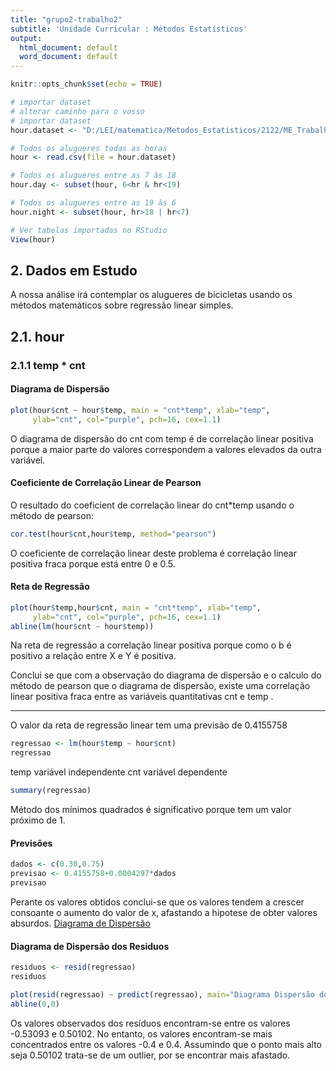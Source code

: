 ```yaml
---
title: "grupo2-trabalho2"
subtitle: 'Unidade Curricular : Métodos Estatísticos'
output:
  html_document: default
  word_document: default
---
```



```r
knitr::opts_chunk$set(echo = TRUE)
```



```r
# importar dataset
# alterar caminho para o vosso
# importar dataset
hour.dataset <- "D:/LEI/matematica/Metodos_Estatisticos/2122/ME_Trabalhos_2122/hour.csv"

# Todos os alugueres todas as horas
hour <- read.csv(file = hour.dataset)

# Todos os alugueres entre as 7 às 18
hour.day <- subset(hour, 6<hr & hr<19)

# Todos os alugueres entre as 19 às 6
hour.night <- subset(hour, hr>18 | hr<7)

# Ver tabelas importadas no RStudio
View(hour)
```


## **2. Dados em Estudo** {#desc-dados}

A nossa análise irá contemplar os alugueres de bicicletas usando os métodos matemáticos sobre regressão linear simples.


## **2.1. hour** {#hour}

### **2.1.1 temp * cnt ** {#cnt-temp}

#### **Diagrama de Dispersão** {#cnt-temp-diagrama_disp}

```r
plot(hour$cnt ~ hour$temp, main = "cnt*temp", xlab="temp",
     ylab="cnt", col="purple", pch=16, cex=1.1)
```

O diagrama de dispersão do cnt com temp é de correlação linear positiva 
porque a maior parte do valores correspondem a valores elevados da outra variável.

#### **Coeficiente de Correlação Linear de Pearson** {#cnt-temp-pearson}

O resultado do coeficient de correlação linear do cnt*temp usando o método de pearson:
```r
cor.test(hour$cnt,hour$temp, method="pearson")
```

O coeficiente de correlação linear deste problema é correlação linear positiva fraca porque está entre 0 e 0.5.

#### **Reta de Regressão** {#cnt-temp-reta_regressao}

```r
plot(hour$temp,hour$cnt, main = "cnt*temp", xlab="temp",
     ylab="cnt", col="purple", pch=16, cex=1.1)
abline(lm(hour$cnt ~ hour$temp))
```

Na reta de regressão a correlação linear positiva porque como o b é positivo a relação entre X e Y é positiva.

Conclui se que com a observação do diagrama de dispersão e o calculo do método de pearson que o diagrama de dispersão, existe uma correlação linear positiva fraca entre as variáveis quantitativas cnt e temp .

-------------------------------

O valor da reta de regressão linear tem uma previsão de 0.4155758
```r
regressao <- lm(hour$temp ~ hour$cnt)
regressao
```


temp variável independente
cnt variável dependente

```r
summary(regressao)
```

Método dos mínimos quadrados é significativo porque tem um valor próximo de 1.

#### **Previsões** {#cnt-temp-previsao}

```r
dados <- c(0.30,0.75)
previsao <- 0.4155758+0.0004297*dados
previsao
```
Perante os valores obtidos conclui-se que os valores tendem a crescer consoante o aumento do valor de x, afastando a hipotese de obter valores absurdos.
[Diagrama de Dispersão](#cnt-temp-diagrama_disp)

#### **Diagrama de Dispersão dos Residuos** {#cnt-temp-residuos}

```r

residuos <- resid(regressao)
residuos

plot(resid(regressao) ~ predict(regressao), main="Diagrama Dispersão dos Resíduos", xlab="previsão", ylab = "resíduos", col="purple", pch=16)
abline(0,0)

```
Os valores observados dos resíduos encontram-se entre os valores -0.53093 e 0.50102. No entanto, os valores encontram-se mais concentrados entre os valores -0.4 e 0.4.
Assumindo que o ponto mais alto seja 0.50102 trata-se de um outlier, por se encontrar mais afastado.










